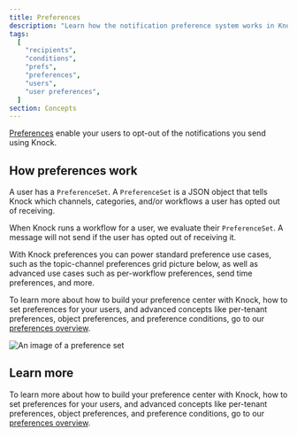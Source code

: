 ```yaml
---
title: Preferences
description: "Learn how the notification preference system works in Knock."
tags:
  [
    "recipients",
    "conditions",
    "prefs",
    "preferences",
    "users",
    "user preferences",
  ]
section: Concepts
---
```


[Preferences](/reference#preferences) enable your users to opt-out of the notifications you send using Knock.

## How preferences work

A user has a `PreferenceSet`. A `PreferenceSet` is a JSON object that tells Knock which channels, categories, and/or workflows a user has opted out of receiving.

When Knock runs a workflow for a user, we evaluate their `PreferenceSet`. A message will not send if the user has opted out of receiving it.

With Knock preferences you can power standard preference use cases, such as the topic-channel preferences grid picture below, as well as advanced use cases such as per-workflow preferences, send time preferences, and more.

To learn more about how to build your preference center with Knock, how to set preferences for your users, and advanced concepts like per-tenant preferences, object preferences, and preference conditions, go to our [preferences overview](/preferences/overview).

<Image
  src="/images/what-is-knock/preferences.png"
  alt="An image of a preference set"
  width={1356}
  height={1452}
  className="rounded-md mx-auto border border-gray-200"
/>

## Learn more

To learn more about how to build your preference center with Knock, how to set preferences for your users, and advanced concepts like per-tenant preferences, object preferences, and preference conditions, go to our [preferences overview](/preferences/overview).
